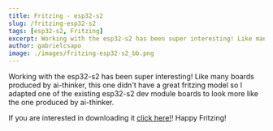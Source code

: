 ```yaml
---
title: Fritzing - esp32-s2
slug: /fritzing-esp32-s2
tags: [esp32-s2, Fritzing]
excerpt: Working with the esp32-s2 has been super interesting! Like many boards produced by ai-thinker, this one didn't have a great fritzing model so I adapted one of the existing esp32-s2 dev module boards to look more like the one produced by ai-thinker.
author: gabrielcsapo
image: ./images/fritzing-esp32-s2_bb.png
---
```


Working with the esp32-s2 has been super interesting! Like many boards produced by ai-thinker, this one didn't have a great fritzing model so I adapted one of the existing esp32-s2 dev module boards to look more like the one produced by ai-thinker.

If you are interested in downloading it [click here!](../files/fritzing-parts/ESP32-S2-DevKit.fzpz)! Happy Fritzing!
